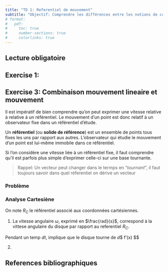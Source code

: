 ```yaml
---
title: "TD 1: Referentiel de mouvement"
subtitle: "Objectif: Comprendre les différences entre les notions de coordonnées de **base de  projection** et de **référentiel**"
# format:
#   pdf:
#     toc: true
#     number-sections: true
#     colorlinks: true
---
```



## Lecture obligatoire

## Exercise 1: 


## Exercise 3: Combinaison mouvement lineaire et mouvement 

Il est impératif de bien comprendre qu'on peut exprimer une vitesse relative à relative à un référentiel.
Le mouvement d’un point est donc relatif à un observateur fixe dans un référentiel d’étude.

::: {.callout-tip}
Un **référentiel** (ou **solide de référence**) est un ensemble de points tous fixes les uns par rapport aux autres. L’observateur qui étudie le mouvement d’un point est lui-même immobile dans ce référentiel.
:::

Si l'on considère une vitesse liée à un référentiel fixe, il faut comprendre qu'il est parfois  plus simple  d'exprimer celle-ci sur une base tournante. 

>Rappel: Un vecteur peut changer dans le termps en "*tournant*", il faut toujours savoir dans quel réferentiel on dérive un vecteur

### Problème


### Analyse Cartesiène

On note $R_{C}$ le référentiel associé aux coordonnées cartésiennes.

1. La vitesse angulaire $\omega$, exprimé en $\frac{rad}{s}$, correspond à la vittese angulaire du disque par rapport au referentiel $R_{C}$.

Pendant un temp $dt$, implique que le disque tourne de $d
$$
 f'(x)
$$

2.




















## References bibliographiques 